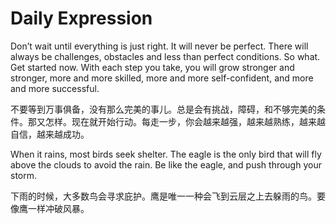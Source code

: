 # Daily Expression

Don't wait until everything is just right. It will never be perfect. There will always be challenges, obstacles and less than perfect conditions. So what. Get started now. With each step you take, you will grow stronger and stronger, more and more skilled, more and more self-confident, and more and more successful.

不要等到万事俱备，没有那么完美的事儿。总是会有挑战，障碍，和不够完美的条件。那又怎样。现在就开始行动。每走一步，你会越来越强，越来越熟练，越来越自信，越来越成功。

When it rains, most birds seek shelter. The eagle is the only bird that will fly above the clouds to avoid the rain. Be like the eagle, and push through your storm.

下雨的时候，大多数鸟会寻求庇护。鹰是唯一一种会飞到云层之上去躲雨的鸟。要像鹰一样冲破风暴。
